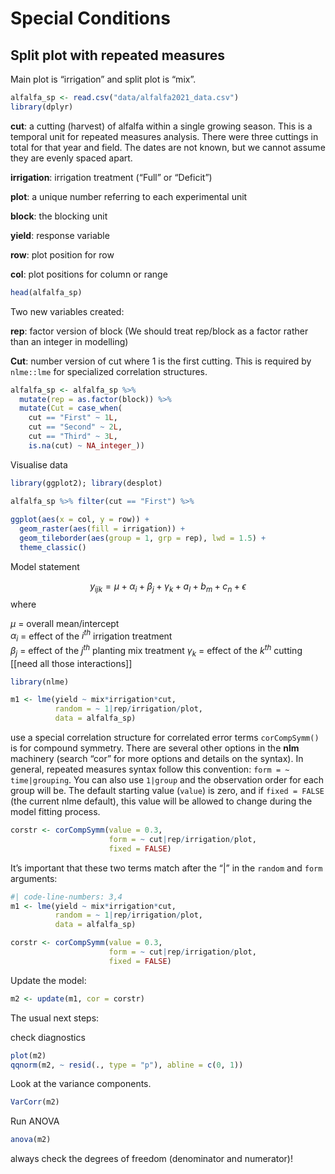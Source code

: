 # Special Conditions

## Split plot with repeated measures

Main plot is "irrigation" and split plot is "mix".

```r
alfalfa_sp <- read.csv("data/alfalfa2021_data.csv")
library(dplyr)
```

**cut**: a cutting (harvest) of alfalfa within a single growing season. This is a temporal unit for repeated measures analysis. There were three cuttings in total for that year and field. The dates are not known, but we cannot assume they are evenly spaced apart.

**irrigation**: irrigation treatment ("Full" or "Deficit")

**plot**: a unique number referring to each experimental unit

**block**: the blocking unit

**yield**: response variable

**row**: plot position for row

**col**: plot positions for column or range

```r
head(alfalfa_sp)
```

Two new variables created:

**rep**: factor version of block (We should treat rep/block as a factor rather than an integer in modelling)

**Cut**: number version of cut where 1 is the first cutting. This is required by `nlme::lme` for specialized correlation structures.

```r
alfalfa_sp <- alfalfa_sp %>% 
  mutate(rep = as.factor(block)) %>% 
  mutate(Cut = case_when(
    cut == "First" ~ 1L,
    cut == "Second" ~ 2L,
    cut == "Third" ~ 3L,
    is.na(cut) ~ NA_integer_)) 
```

Visualise data

```r
library(ggplot2); library(desplot)

alfalfa_sp %>% filter(cut == "First") %>% 
  
ggplot(aes(x = col, y = row)) +
  geom_raster(aes(fill = irrigation)) +
  geom_tileborder(aes(group = 1, grp = rep), lwd = 1.5) + 
  theme_classic()
```

Model statement

$$y_{ijk} = \mu + \alpha_i+\beta_j + \gamma_k + a_l + b_m + c_n + \epsilon_{}$$ where

$\mu$ = overall mean/intercept\
$\alpha_i$ = effect of the $i^{th}$ irrigation treatment\
$\beta_j$ = effect of the $j^{th}$ planting mix treatment $\gamma_k$ = effect of the $k^{th}$ cutting \[\[need all those interactions\]\]

```r
library(nlme)

m1 <- lme(yield ~ mix*irrigation*cut,
          random = ~ 1|rep/irrigation/plot,
          data = alfalfa_sp)
```

use a special correlation structure for correlated error terms `corCompSymm()` is for compound symmetry. There are several other options in the **nlm** machinery (search "cor" for more options and details on the syntax). In general, repeated measures syntax follow this convention: `form = ~ time|grouping`. You can also use `1|group` and the observation order for each group will be. The default starting value (`value`) is zero, and if `fixed = FALSE` (the current nlme default), this value will be allowed to change during the model fitting process.

```r
corstr <- corCompSymm(value = 0.3, 
                      form = ~ cut|rep/irrigation/plot,
                      fixed = FALSE)
```

It's important that these two terms match after the "\|" in the `random` and `form` arguments:

```r
#| code-line-numbers: 3,4
m1 <- lme(yield ~ mix*irrigation*cut,
          random = ~ 1|rep/irrigation/plot,
          data = alfalfa_sp)

corstr <- corCompSymm(value = 0.3, 
                      form = ~ cut|rep/irrigation/plot,
                      fixed = FALSE)
```

Update the model:

```r
m2 <- update(m1, cor = corstr)
```

The usual next steps:

check diagnostics

```r
plot(m2)
qqnorm(m2, ~ resid(., type = "p"), abline = c(0, 1))
```

Look at the variance components.

```r
VarCorr(m2)
```

Run ANOVA

```r
anova(m2)
```

always check the degrees of freedom (denominator and numerator)!
